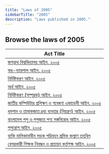 ```yaml
---
title: "Laws of 2005"
sidebarTitle: "2005"
description: "Laws published in 2005."
---
```


## Browse the laws of 2005

| Act Title |
|-----------|
| [জগন্নাথ বিশ্ববিদ্যালয় আইন, ২০০৫](/laws/act-933) |
| [কর-ন্যায়পাল আইন, ২০০৫](/laws/act-932) |
| [নির্দিষ্টকরণ আইন, ২০০৫](/laws/act-931) |
| [অর্থ আইন, ২০০৫](/laws/act-930) |
| [নির্দিষ্টকরণ (সম্পূরক) আইন, ২০০৫](/laws/act-929) |
| [জাতীয় কম্পিউটার প্রশিক্ষণ ও গবেষণা একাডেমী আইন, ২০০৫](/laws/act-928) |
| [ধূমপান ও তামাকজাত দ্রব্য ব্যবহার (নিয়ন্ত্রণ) আইন, ২০০৫](/laws/act-927) |
| [বাংলাদেশ পশু ও পশুজাত পণ্য সঙ্গনিরোধ আইন, ২০০৫](/laws/act-926) |
| [পশুরোগ আইন, ২০০৫](/laws/act-925) |
| [ব্যক্তি মালিকানাধীন সড়ক পরিবহন শ্রমিক কল্যাণ তহবিল](/laws/act-924) |
| [বেসরকারী শিক্ষক নিবন্ধন ও প্রত্যয়ন কর্তৃপক্ষ আইন, ২০০৫](/laws/act-923) |
